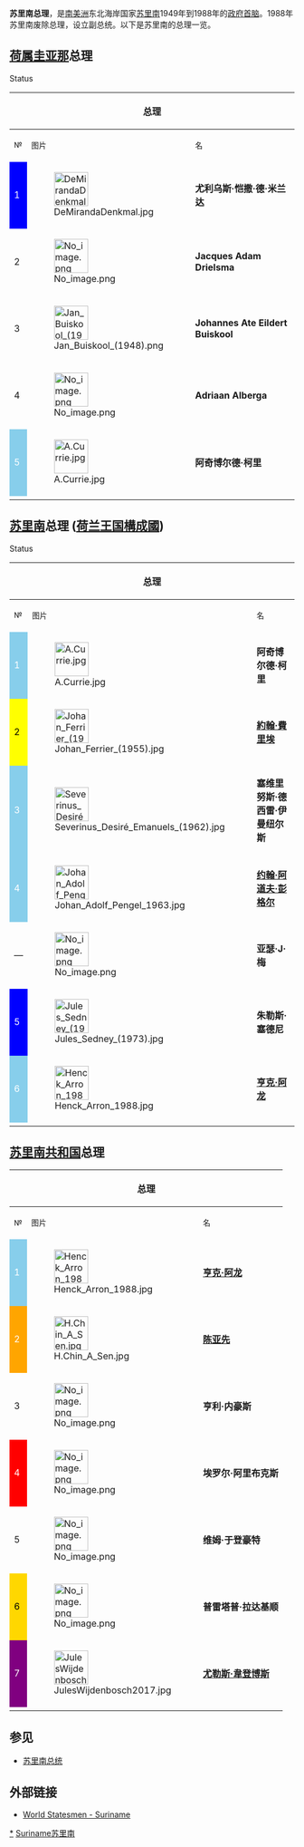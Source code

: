 '''苏里南总理'''，是[[南美洲|南美洲]]东北海岸国家[[苏里南|苏里南]]1949年到1988年的[[政府首脑|政府首脑]]。1988年苏里南废除总理，设立副总统。以下是苏里南的总理一览。

==[[荷属圭亚那|荷属圭亚那]]总理==
;Status
{{legend|#E6E6AA|代理总理}}
{|class="wikitable"
|-
! colspan=3|总理
! colspan=3|任期
! rowspan=2|党派
|-
! <small>№
! <small>图片
! <small>名<br/>{{small|(生–卒)}}
! <small>就任
! <small>离任
! <small>任期
|-
! style="background:Blue; color:white"|1
| [[File:DeMirandaDenkmal.jpg|60px]]
| '''尤利乌斯·恺撒·德·米兰达'''<br/>{{small|(1906–1956)}}
| 1949年6月3日
| 1951年4月2日
| 1年303天
| 进步苏里南人民党
|-
! 2
| [[File:No_image.png|60px]]
| '''Jacques Adam Drielsma'''<br/>{{small|(1886–1976)}}
| 1951年4月5日
| 1951年6月4日
| 60天
| [[無黨派|無黨派]]
|-
! 3
| [[File:Jan_Buiskool_(1948).png|60px]]
| '''Johannes Ate Eildert Buiskool'''<br/>{{small|(1899–1960)}}
| 1951年6月4日
| 1952年9月6日
| 1年94天
| [[無黨派|無黨派]]
|-
! 4
| [[File:No_image.png|60px]]
| '''Adriaan  Alberga'''<br/>{{small|(1887–1952)}}
| 1952年9月6日
| 1952年12月4日
| 89天
| [[無黨派|無黨派]]
|-
! rowspan=2 style="background:SkyBlue; color:white"|5
| rowspan=2|[[File:A.Currie.jpg|60px]]
| rowspan=2|'''阿奇博尔德·柯里'''<br/>{{small|(1889–1986)}}
| style="background:#e6e6aa;"| 1952年12月4日
| style="background:#e6e6aa;"| 1954年8月20日
| rowspan=2|2年11天
| rowspan=2|苏里南民族党
|-
| 1954年8月20日
| 1954年12月15日
|-
|}

==[[苏里南|苏里南]]总理 ([[荷兰王国|荷兰王国]][[構成國|構成國]])==
;Status
{{legend|#E6E6AA|代理总理}}
{|class="wikitable"
|-
! colspan=3|总理
! colspan=3|任期
! rowspan=2|党派
|-
! <small>№
! <small>图片
! <small>名<br/>{{small|(生–卒)}}
! <small>就任
! <small>离任
! <small>任期
|-
! style="background:SkyBlue; color:white"|1
| [[File:A.Currie.jpg|60px]]
| '''阿奇博尔德·柯里'''<br/>{{small|(1889–1986)}}
| 1954年12月15日
| 1955年4月16日
| 122天
| 苏里南民族党
|-
! style="background:Yellow; color:black"|2
| [[File:Johan_Ferrier_(1955).jpg|60px]]
| '''[[約翰·費里埃|約翰·費里埃]]'''<br/>{{small|(1910–2010)}}
| 1955年4月16日
| 1958年6月25日
| 3年70天
| 苏里南民主党
|-
! style="background:SkyBlue; color:white"|3
| [[File:Severinus_Desiré_Emanuels_(1962).jpg|60px]]
| '''塞维里努斯·德西雷·伊曼纽尔斯'''<br/>{{small|(1910–1981)}}
| 1958年6月25日
| 1963年6月30日
| 5年5天
| 苏里南民族党
|-
! style="background:SkyBlue; color:white"|4
| [[File:Johan_Adolf_Pengel_1963.jpg|60px]]
| '''[[约翰·阿道夫·彭格尔|约翰·阿道夫·彭格尔]]'''<br/>{{small|(1916–1970)}}
| 1963年6月30日
| 1969年3月5日
| 5年248天
| 苏里南民族党
|-style="background:#e6e6aa;"
! —
| [[File:No_image.png|60px]]
| '''亚瑟·J·梅'''<br/>{{small|(1903–1979)}}
| 1969年3月5日
| 1969年11月20日
| 260天
| [[無黨派|無黨派]]
|-
! style="background:Blue; color:white"|5
| [[File:Jules_Sedney_(1973).jpg|60px]]
| '''朱勒斯·塞德尼'''<br/>{{small|(1922–2020)}}
| 1969年11月20日
| 1973年12月24日
| 4年34天
| 进步民族党
|-
! style="background:SkyBlue; color:white"|6
| [[File:Henck_Arron_1988.jpg|60px]]
| '''[[亨克·阿龙|亨克·阿龙]]'''<br/>{{small|(1936–2000)}}
| 1973年12月24日
| 1975年11月25日
| 1年336天
| 苏里南民族党
|-
|}

==[[苏里南|苏里南共和国]]总理==
{|class="wikitable"
|-
! colspan=3|总理
! colspan=3|任期
! rowspan=2|党派
|-
! <small>№
! <small>图片
! <small>名<br/>{{small|(生–卒)}}
! <small>就任
! <small>离任
! <small>任期
|-
! style="background:SkyBlue; color:white"|1
| [[File:Henck_Arron_1988.jpg|60px]]
| '''[[亨克·阿龙|亨克·阿龙]]'''<br/>{{small|(1936–2000)}}
| 1975年11月25日
| 1980年2月25日<br>{{small|(''1980年政变被推翻'')}}
| 4年92天
| 苏里南民族党
|-
! style="background:Orange; color:white"|2
| [[File:H.Chin_A_Sen.jpg|60px]]
| '''[[陈亚先|陈亚先]]'''<br/>{{small|(1934–1999)}}
| 1980年3月15日
| 1982年2月4日<br>{{small|(''被[[德西·鲍特瑟|德西·鲍特瑟]]废黜'')}}
| 1年326天
| 民族共和党
|-
! 3
| [[File:No_image.png|60px]]
| '''亨利·内豪斯'''<br/>{{small|(1940–)}}
| 1982年3月31日
| 1982年12月9日
| 253天
| [[無黨派|無黨派]]
|-
! style="background:Red; color:white"|4
| [[File:No_image.png|60px]]
| '''埃罗尔·阿里布克斯'''<br/>{{small|(1948–)}}
| 1983年2月26日
| 1984年1月8日
| 316天
| [[进步工农联盟|进步工农联盟]]
|-
! 5
| [[File:No_image.png|60px]]
| '''维姆·于登豪特'''<br/>{{small|(1937–)}}
| 1984年2月3日
| 1986年7月17日
| 2年164天
| [[無黨派|無黨派]]
|-
! style="background:Gold; color:black"|6
| [[File:No_image.png|60px]]
| '''普雷塔普·拉达基顺'''<br/>{{small|(1934–2001)}}
| 1986年7月17日
| 1987年4月7日
| 264天
| 重建和民主基本党
|-
! style="background:Purple; color:white"|7
| [[File:JulesWijdenbosch2017.jpg|60px]]
| '''[[尤勒斯·韋登博斯|尤勒斯·韋登博斯]]'''<br/>{{small|(1941–)}}
| 1987年4月7日
| 1988年1月26日
| 294天
| 民族民主党 (苏里南)
|-
|}

==参见==
*[[苏里南总统|苏里南总统]]

==外部链接==
*[http://www.worldstatesmen.org/Suriname.html World Statesmen - Suriname] {{WebCite|url=https://www.webcitation.org/65PMos9jx?url=http://www.worldstatesmen.org/Suriname.html |date=20120212233339 |dateformat=iso }}
{{Portalbox|苏里南}}
[[Category:苏里南总理|*]]
[[Category:总理列表|Suriname苏里南]]